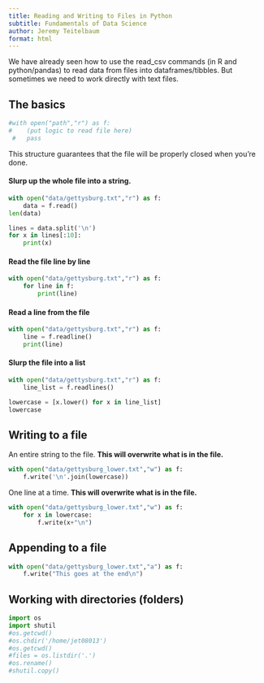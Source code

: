```yaml
---
title: Reading and Writing to Files in Python
subtitle: Fundamentals of Data Science
author: Jeremy Teitelbaum
format: html
---
```


We have already seen how to use the read_csv commands (in R and python/pandas) to read data from files into dataframes/tibbles.  But sometimes
we need to work directly with text files. 

## The basics

```python
#with open("path","r") as f:
#    (put logic to read file here)
 #   pass

```

This structure guarantees that the file will be properly closed when you're done. 

#### Slurp up the whole file into a string.

```python
with open("data/gettysburg.txt","r") as f:
    data = f.read()
len(data)
```

```python
lines = data.split('\n')
for x in lines[:10]:
    print(x)
```

#### Read the file line by line

```python
with open("data/gettysburg.txt","r") as f:
    for line in f:
        print(line) 
```

#### Read a line from the file

```python
with open("data/gettysburg.txt","r") as f:
    line = f.readline()
    print(line)
```
#### Slurp the file into a list

```python
with open("data/gettysburg.txt","r") as f:
    line_list = f.readlines()

lowercase = [x.lower() for x in line_list]
lowercase
```

## Writing to a file

An entire string to the file. **This will overwrite what is in the file.**

```python
with open("data/gettysburg_lower.txt","w") as f:
    f.write('\n'.join(lowercase))
```

One line at a time.
**This will overwrite what is in the file.**

```python
with open("data/gettysburg_lower.txt","w") as f:
    for x in lowercase:
        f.write(x+"\n")
```

## Appending to a file

```python
with open("data/gettysburg_lower.txt","a") as f:
    f.write("This goes at the end\n")
```


## Working with directories (folders)

```python
import os
import shutil
#os.getcwd()
#os.chdir('/home/jet08013')
#os.getcwd()
#files = os.listdir('.')
#os.rename()
#shutil.copy()
```

